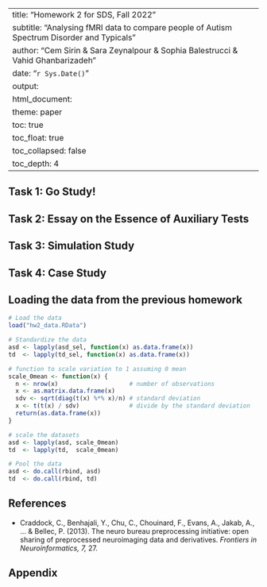 
---
title: "Homework 2 for SDS, Fall 2022"
subtitle: "Analysing fMRI data to compare people of Autism Spectrum Disorder and Typicals"
author: "Cem Sirin & Sara Zeynalpour & Sophia Balestrucci & Vahid Ghanbarizadeh"
date: "`r Sys.Date()`"
output:
  html_document:
    theme: paper
    toc: true
    toc_float: true
    toc_collapsed: false
    toc_depth: 4
---

## Task 1: Go Study!
## Task 2: Essay on the Essence of Auxiliary Tests 
## Task 3: Simulation Study
## Task 4: Case Study

## Loading the data from the previous homework
```r
# Load the data
load("hw2_data.RData")

# Standardize the data
asd <- lapply(asd_sel, function(x) as.data.frame(x))
td  <- lapply(td_sel, function(x) as.data.frame(x))

# function to scale variation to 1 assuming 0 mean
scale_0mean <- function(x) {
  n <- nrow(x)                    # number of observations
  x <- as.matrix.data.frame(x)
  sdv <- sqrt(diag(t(x) %*% x)/n) # standard deviation
  x <- t(t(x) / sdv)              # divide by the standard deviation
  return(as.data.frame(x))
}

# scale the datasets
asd <- lapply(asd, scale_0mean)
td  <- lapply(td,  scale_0mean)

# Pool the data
asd <- do.call(rbind, asd)
td  <- do.call(rbind, td)
```


## References

- Craddock, C., Benhajali, Y., Chu, C., Chouinard, F., Evans, A., Jakab, A., ... & Bellec, P. (2013). The neuro bureau preprocessing initiative: open sharing of preprocessed neuroimaging data and derivatives. *Frontiers in Neuroinformatics, 7,* 27.

## Appendix
